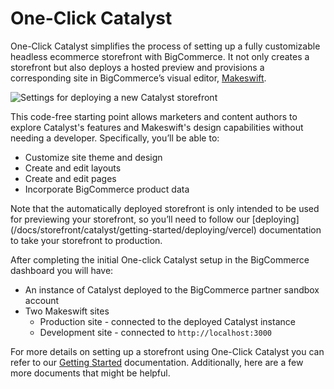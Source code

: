 # One-Click Catalyst

One-Click Catalyst simplifies the process of setting up a fully customizable headless ecommerce storefront with BigCommerce. It not only creates a storefront but also deploys a hosted preview and provisions a corresponding site in BigCommerce’s visual editor, [Makeswift](https://makeswift.com/).

![Settings for deploying a new Catalyst storefront](https://storage.googleapis.com/bigcommerce-production-dev-center/images/catalyst/getting-started/create-catalyst-options.jpeg)

This code-free starting point allows marketers and content authors to explore Catalyst's features and Makeswift's design capabilities without needing a developer. Specifically, you’ll be able to:

- Customize site theme and design
- Create and edit layouts
- Create and edit pages
- Incorporate BigCommerce product data

<Callout type="warning" emoji="⚠️">
  Note that the automatically deployed storefront is only intended to be used
  for previewing your storefront, so you’ll need to follow our
  [deploying](/docs/storefront/catalyst/getting-started/deploying/vercel) documentation to take your storefront to production.
</Callout>

After completing the initial One-click Catalyst setup in the BigCommerce dashboard you will have:

- An instance of Catalyst deployed to the BigCommerce partner sandbox account
- Two Makeswift sites
  - Production site - connected to the deployed Catalyst instance
  - Development site - connected to `http://localhost:3000`

For more details on setting up a storefront using One-Click Catalyst you can refer to our [Getting Started](/docs/storefront/catalyst/getting-started) documentation. Additionally, here are a few more documents that might be helpful.

<Cards>
  <Cards.Card title="How to Developer Locally" href="/docs/storefront/catalyst/getting-started/local-development" />
  <Cards.Card title="Versioning in Catalyst" href="/docs/storefront/catalyst/getting-started/versioning" />
  <Cards.Card title="How to Deploy Catalyst" href="/docs/storefront/catalyst/getting-started/deploying/vercel" />
</Cards>
